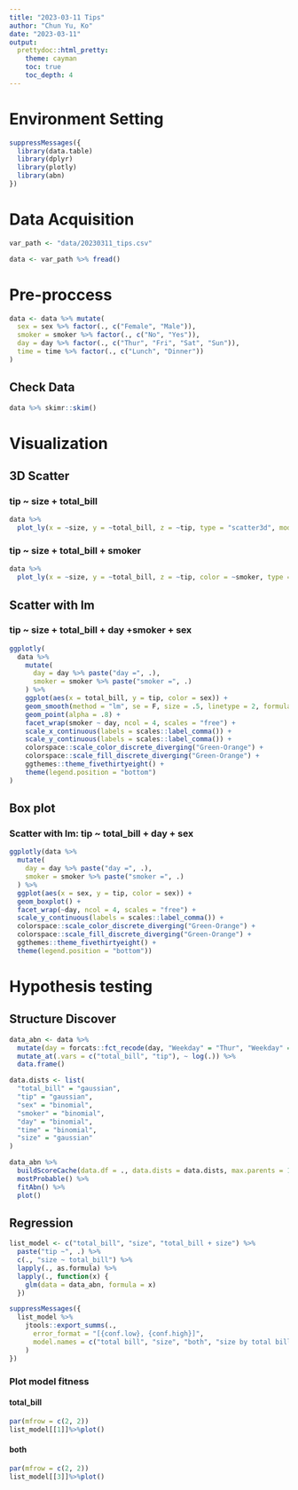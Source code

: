 ```yaml
---
title: "2023-03-11 Tips"
author: "Chun Yu, Ko"
date: "2023-03-11"
output:
  prettydoc::html_pretty:
    theme: cayman
    toc: true
    toc_depth: 4
---
```


# Environment Setting
```r
suppressMessages({
  library(data.table)
  library(dplyr)
  library(plotly)
  library(abn)
})
```

# Data Acquisition
```r

var_path <- "data/20230311_tips.csv"

data <- var_path %>% fread()
```

# Pre-proccess
```r
data <- data %>% mutate(
  sex = sex %>% factor(., c("Female", "Male")),
  smoker = smoker %>% factor(., c("No", "Yes")),
  day = day %>% factor(., c("Thur", "Fri", "Sat", "Sun")),
  time = time %>% factor(., c("Lunch", "Dinner"))
)
```

## Check Data 
```r
data %>% skimr::skim()
```

# Visualization

## 3D Scatter

### tip ~ size + total_bill

```r
data %>%
  plot_ly(x = ~size, y = ~total_bill, z = ~tip, type = "scatter3d", mode = "markers")
```

### tip ~ size + total_bill + smoker

```r
data %>%
  plot_ly(x = ~size, y = ~total_bill, z = ~tip, color = ~smoker, type = "scatter3d", mode = "markers")
```

## Scatter with lm

### tip ~ size + total_bill + day +smoker + sex

```r
ggplotly(
  data %>%
    mutate(
      day = day %>% paste("day =", .),
      smoker = smoker %>% paste("smoker =", .)
    ) %>%
    ggplot(aes(x = total_bill, y = tip, color = sex)) +
    geom_smooth(method = "lm", se = F, size = .5, linetype = 2, formula = ~"y ~ x") +
    geom_point(alpha = .8) +
    facet_wrap(smoker ~ day, ncol = 4, scales = "free") +
    scale_x_continuous(labels = scales::label_comma()) +
    scale_y_continuous(labels = scales::label_comma()) +
    colorspace::scale_color_discrete_diverging("Green-Orange") +
    colorspace::scale_fill_discrete_diverging("Green-Orange") +
    ggthemes::theme_fivethirtyeight() +
    theme(legend.position = "bottom")
)
```

## Box plot

### Scatter with lm: tip ~ total_bill + day + sex

```r
ggplotly(data %>%
  mutate(
    day = day %>% paste("day =", .),
    smoker = smoker %>% paste("smoker =", .)
  ) %>%
  ggplot(aes(x = sex, y = tip, color = sex)) +
  geom_boxplot() +
  facet_wrap(~day, ncol = 4, scales = "free") +
  scale_y_continuous(labels = scales::label_comma()) +
  colorspace::scale_color_discrete_diverging("Green-Orange") +
  colorspace::scale_fill_discrete_diverging("Green-Orange") +
  ggthemes::theme_fivethirtyeight() +
  theme(legend.position = "bottom"))
```

# Hypothesis testing

## Structure Discover

```r

data_abn <- data %>%
  mutate(day = forcats::fct_recode(day, "Weekday" = "Thur", "Weekday" = "Fri", "Weekend" = "Sat", "Weekend" = "Sun")) %>%
  mutate_at(.vars = c("total_bill", "tip"), ~ log(.)) %>%
  data.frame()

data.dists <- list(
  "total_bill" = "gaussian",
  "tip" = "gaussian",
  "sex" = "binomial",
  "smoker" = "binomial",
  "day" = "binomial",
  "time" = "binomial",
  "size" = "gaussian"
)

data_abn %>%
  buildScoreCache(data.df = ., data.dists = data.dists, max.parents = 1) %>%
  mostProbable() %>%
  fitAbn() %>%
  plot()
```

## Regression

```r
list_model <- c("total_bill", "size", "total_bill + size") %>%
  paste("tip ~", .) %>%
  c(., "size ~ total_bill") %>%
  lapply(., as.formula) %>%
  lapply(., function(x) {
    glm(data = data_abn, formula = x)
  })

suppressMessages({
  list_model %>%
    jtools::export_summs(.,
      error_format = "[{conf.low}, {conf.high}]",
      model.names = c("total bill", "size", "both", "size by total bill")
    )
})
```

### Plot model fitness

#### total_bill

```r
par(mfrow = c(2, 2))
list_model[[1]]%>%plot()
```

#### both

```r
par(mfrow = c(2, 2))
list_model[[3]]%>%plot()
```
